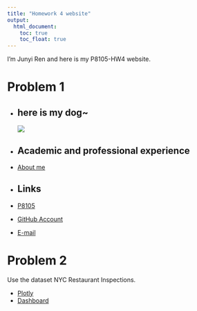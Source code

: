 ```yaml
---
title: "Homework 4 website"
output: 
  html_document:
    toc: true
    toc_float: true
---
```

I'm Junyi Ren and here is my P8105-HW4 website.

# Problem 1

* ## here is my dog~
![](WechatIMG224.jpg)
* ## Academic and professional experience
* [About me](about.html)

* ## Links
* [P8105](https://p8105.com)
* [GitHub Account](https://github.com/RJube0505)
* [E-mail](mailto:rjube0505@gmail.com)


# Problem 2

Use the dataset NYC Restaurant Inspections.

* [Plotly](plotly.html)
* [Dashboard](dashboard.html)
  


  
  
  